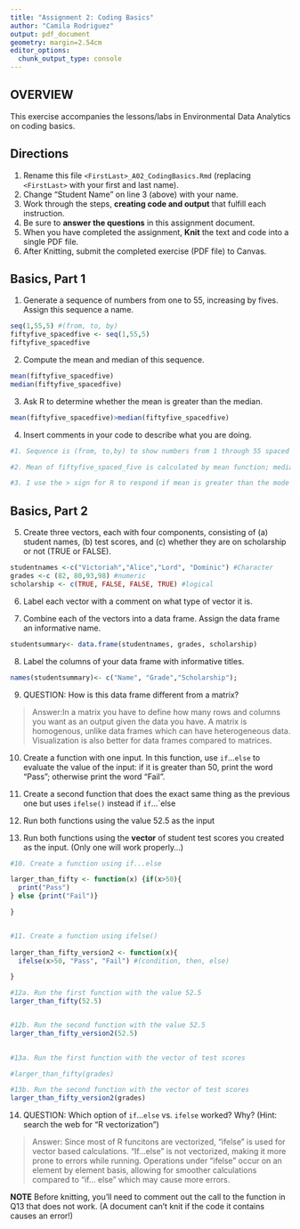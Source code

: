 ```yaml
---
title: "Assignment 2: Coding Basics"
author: "Camila Rodriguez"
output: pdf_document
geometry: margin=2.54cm
editor_options: 
  chunk_output_type: console
---
```


## OVERVIEW

This exercise accompanies the lessons/labs in Environmental Data Analytics on coding basics.

## Directions

1.  Rename this file `<FirstLast>_A02_CodingBasics.Rmd` (replacing `<FirstLast>` with your first and last name).
2.  Change "Student Name" on line 3 (above) with your name.
3.  Work through the steps, **creating code and output** that fulfill each instruction.
4.  Be sure to **answer the questions** in this assignment document.
5.  When you have completed the assignment, **Knit** the text and code into a single PDF file.
6.  After Knitting, submit the completed exercise (PDF file) to Canvas.

## Basics, Part 1

1.  Generate a sequence of numbers from one to 55, increasing by fives. Assign this sequence a name.
```r
seq(1,55,5) #(from, to, by)
fiftyfive_spacedfive <- seq(1,55,5)
fiftyfive_spacedfive

```


2.  Compute the mean and median of this sequence.

```r
mean(fiftyfive_spacedfive)
median(fiftyfive_spacedfive)
```


3.  Ask R to determine whether the mean is greater than the median.
```r
mean(fiftyfive_spacedfive)>median(fiftyfive_spacedfive)

```


4.  Insert comments in your code to describe what you are doing.

```r
#1. Sequence is (from, to,by) to show numbers from 1 through 55 spaced by 5

#2. Mean of fiftyfive_spaced_five is calculated by mean function; median is calculatd by median function

#3. I use the > sign for R to respond if mean is greater than the mode

```

## Basics, Part 2

5.  Create three vectors, each with four components, consisting of (a) student names, (b) test scores, and (c) whether they are on scholarship or not (TRUE or FALSE).
```r
studentnames <-c("Victoriah","Alice","Lord", "Dominic") #Character
grades <-c (82, 80,93,98) #numeric
scholarship <- c(TRUE, FALSE, FALSE, TRUE) #logical
```


6.  Label each vector with a comment on what type of vector it is.

7.  Combine each of the vectors into a data frame. Assign the data frame an informative name.
```r
studentsummary<- data.frame(studentnames, grades, scholarship)
```


8.  Label the columns of your data frame with informative titles.

```r
names(studentsummary)<- c("Name", "Grade","Scholarship"); 
```

9.  QUESTION: How is this data frame different from a matrix?

> Answer:In a matrix you have to define how many rows and columns you want as an output given the data you have. A matrix is homogenous, unlike data frames which can have heterogeneous data. Visualization is also better for data frames compared to matrices. 


10. Create a function with one input. In this function, use `if`...`else` to evaluate the value of the input: if it is greater than 50, print the word "Pass"; otherwise print the word "Fail". 

11. Create a second function that does the exact same thing as the previous one but uses `ifelse()` instead if `if`...`else 


12. Run both functions using the value 52.5 as the input



13. Run both functions using the **vector** of student test scores you created as the input. (Only one will work properly...)


```r
#10. Create a function using if...else

larger_than_fifty <- function(x) {if(x>50){
  print("Pass")
} else {print("Fail")}

}


#11. Create a function using ifelse()
  
larger_than_fifty_version2 <- function(x){
  ifelse(x>50, "Pass", "Fail") #(condition, then, else)

}

#12a. Run the first function with the value 52.5
larger_than_fifty(52.5)


#12b. Run the second function with the value 52.5
larger_than_fifty_version2(52.5)
  

#13a. Run the first function with the vector of test scores

#larger_than_fifty(grades)

#13b. Run the second function with the vector of test scores
larger_than_fifty_version2(grades)
```

14. QUESTION: Which option of `if`...`else` vs. `ifelse` worked? Why? (Hint: search the web for "R vectorization")

> Answer: Since most of R funcitons are vectorized, "ifelse" is used for vector based calculations. "If...else" is not vectorized, making it more prone to errors while running. Operations under "ifelse" occur on an element by element basis, allowing for smoother calculations compared to "if... else" which may cause more errors.   

**NOTE** Before knitting, you'll need to comment out the call to the function in Q13 that does not work. (A document can't knit if the code it contains causes an error!)